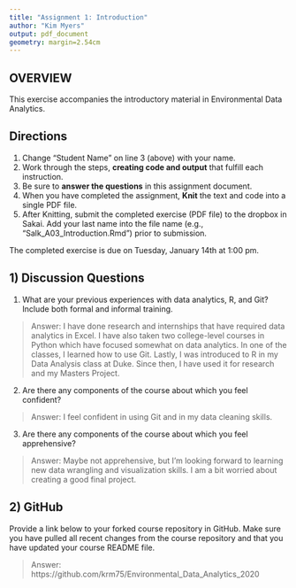 ```yaml
---
title: "Assignment 1: Introduction"
author: "Kim Myers"
output: pdf_document
geometry: margin=2.54cm
---
```


## OVERVIEW

This exercise accompanies the introductory material in Environmental Data Analytics. 

## Directions
1. Change "Student Name" on line 3 (above) with your name.
3. Work through the steps, **creating code and output** that fulfill each instruction.
4. Be sure to **answer the questions** in this assignment document.
6. When you have completed the assignment, **Knit** the text and code into a single PDF file.
8. After Knitting, submit the completed exercise (PDF file) to the dropbox in Sakai. Add your last name into the file name (e.g., "Salk_A03_Introduction.Rmd") prior to submission.

The completed exercise is due on Tuesday, January 14th at 1:00 pm.

## 1) Discussion Questions

1. What are your previous experiences with data analytics, R, and Git? Include both formal and informal training.

> Answer: I have done research and internships that have required data analytics in Excel.  I have also taken two college-level courses in Python which have focused somewhat on data analytics.  In one of the classes, I learned how to use Git.  Lastly, I was introduced to R in my Data Analysis class at Duke. Since then, I have used it for research and my Masters Project.

2. Are there any components of the course about which you feel confident?

> Answer: I feel confident in using Git and in my data cleaning skills.

3. Are there any components of the course about which you feel apprehensive?

> Answer: Maybe not apprehensive, but I'm looking forward to learning new data wrangling and visualization skills.  I am a bit worried about creating a good final project.


## 2) GitHub

Provide a link below to your forked course repository in GitHub. Make sure you have pulled all recent changes from the course repository  and that you have updated your course README file. 

> Answer: https://github.com/krm75/Environmental_Data_Analytics_2020


